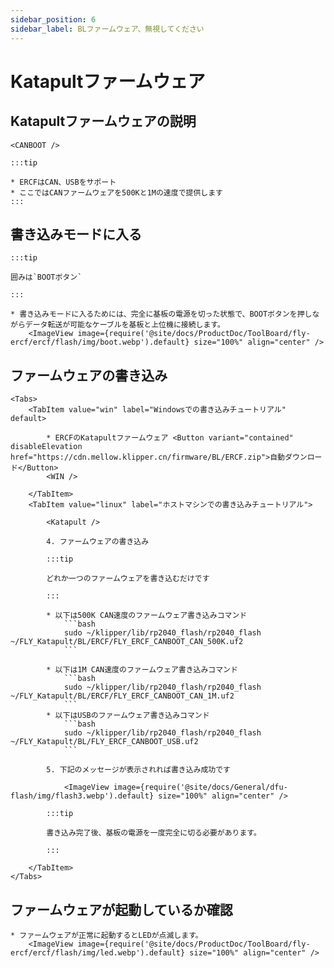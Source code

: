 ```yaml
---
sidebar_position: 6
sidebar_label: BLファームウェア、無視してください
---
```







# Katapultファームウェア

## Katapultファームウェアの説明

    <CANBOOT />

    :::tip

    * ERCFはCAN、USBをサポート
    * ここではCANファームウェアを500Kと1Mの速度で提供します
    :::

## 書き込みモードに入る

    :::tip

    囲みは`BOOTボタン`

    :::

    * 書き込みモードに入るためには、完全に基板の電源を切った状態で、BOOTボタンを押しながらデータ転送が可能なケーブルを基板と上位機に接続します。
        <ImageView image={require('@site/docs/ProductDoc/ToolBoard/fly-ercf/ercf/flash/img/boot.webp').default} size="100%" align="center" />

## ファームウェアの書き込み
    <Tabs>
        <TabItem value="win" label="Windowsでの書き込みチュートリアル" default>
        
            * ERCFのKatapultファームウェア <Button variant="contained" disableElevation href="https://cdn.mellow.klipper.cn/firmware/BL/ERCF.zip">自動ダウンロード</Button>
            <WIN />
            
        </TabItem>
        <TabItem value="linux" label="ホストマシンでの書き込みチュートリアル">
            
            <Katapult />

            4. ファームウェアの書き込み

            :::tip

            どれか一つのファームウェアを書き込むだけです

            :::

            * 以下は500K CAN速度のファームウェア書き込みコマンド
                ```bash
                sudo ~/klipper/lib/rp2040_flash/rp2040_flash ~/FLY_Katapult/BL/ERCF/FLY_ERCF_CANBOOT_CAN_500K.uf2
                ```
                       
            * 以下は1M CAN速度のファームウェア書き込みコマンド
                ```bash
                sudo ~/klipper/lib/rp2040_flash/rp2040_flash ~/FLY_Katapult/BL/ERCF/FLY_ERCF_CANBOOT_CAN_1M.uf2
                ```
            * 以下はUSBのファームウェア書き込みコマンド
                ```bash
                sudo ~/klipper/lib/rp2040_flash/rp2040_flash ~/FLY_Katapult/BL/FLY_ERCF_CANBOOT_USB.uf2
                ```

            5. 下記のメッセージが表示されれば書き込み成功です

                <ImageView image={require('@site/docs/General/dfu-flash/img/flash3.webp').default} size="100%" align="center" />

            :::tip

            書き込み完了後、基板の電源を一度完全に切る必要があります。

            :::

        </TabItem>
    </Tabs>

## ファームウェアが起動しているか確認

    * ファームウェアが正常に起動するとLEDが点滅します。
        <ImageView image={require('@site/docs/ProductDoc/ToolBoard/fly-ercf/ercf/flash/img/led.webp').default} size="100%" align="center" />